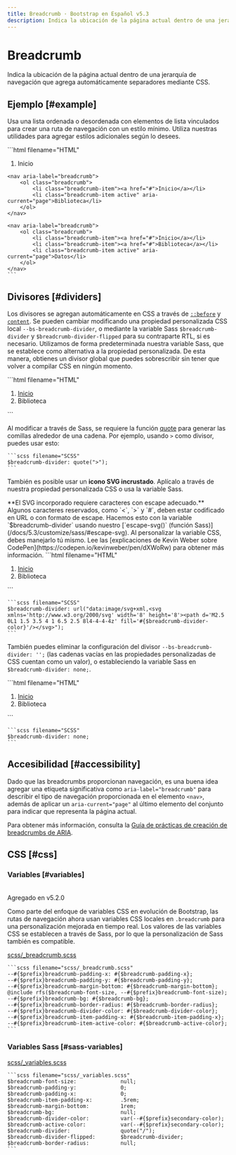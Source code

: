 ```yaml
---
title: Breadcrumb · Bootstrap en Español v5.3
description: Indica la ubicación de la página actual dentro de una jerarquía de navegación que agrega automáticamente separadores mediante CSS.
---
```


# Breadcrumb

Indica la ubicación de la página actual dentro de una jerarquía de navegación que agrega automáticamente separadores mediante CSS.

Ejemplo [#example]
-------------------

Usa una lista ordenada o desordenada con elementos de lista vinculados para crear una ruta de navegación con un estilo mínimo. Utiliza nuestras utilidades para agregar estilos adicionales según lo desees.

<DemoIframe path="/demos/bootstrap/5.3/components/breadcrumb/example.html">
    ```html filename="HTML"
    <nav aria-label="breadcrumb">
        <ol class="breadcrumb">
            <li class="breadcrumb-item active" aria-current="page">Inicio</li>
        </ol>
    </nav>

    <nav aria-label="breadcrumb">
        <ol class="breadcrumb">
            <li class="breadcrumb-item"><a href="#">Inicio</a></li>
            <li class="breadcrumb-item active" aria-current="page">Biblioteca</li>
        </ol>
    </nav>

    <nav aria-label="breadcrumb">
        <ol class="breadcrumb">
            <li class="breadcrumb-item"><a href="#">Inicio</a></li>
            <li class="breadcrumb-item"><a href="#">Biblioteca</a></li>
            <li class="breadcrumb-item active" aria-current="page">Datos</li>
        </ol>
    </nav>
    ```
</DemoIframe>

Divisores [#dividers]
----------------------

Los divisores se agregan automáticamente en CSS a través de [`::before`](https://developer.mozilla.org/en-US/docs/Web/CSS/::before) y [`content`](https://developer.mozilla.org/en-US/docs/Web/CSS/content). Se pueden cambiar modificando una propiedad personalizada CSS local `--bs-breadcrumb-divider`, o mediante la variable Sass `$breadcrumb-divider` y `$breadcrumb-divider-flipped` para su contraparte RTL, si es necesario. Utilizamos de forma predeterminada nuestra variable Sass, que se establece como alternativa a la propiedad personalizada. De esta manera, obtienes un divisor global que puedes sobrescribir sin tener que volver a compilar CSS en ningún momento.

<DemoIframe path="/demos/bootstrap/5.3/components/breadcrumb/dividers-1.html">
    ```html filename="HTML"
    <nav style="--bs-breadcrumb-divider: '>';" aria-label="breadcrumb">
        <ol class="breadcrumb">
            <li class="breadcrumb-item"><a href="#">Inicio</a></li>
            <li class="breadcrumb-item active" aria-current="page">Biblioteca</li>
        </ol>
    </nav>
    ```
</DemoIframe>

Al modificar a través de Sass, se requiere la función [quote](https://sass-lang.com/documentation/modules/string#quote) para generar las comillas alrededor de una cadena. Por ejemplo, usando `>` como divisor, puedes usar esto:

    ```scss filename="SCSS"
    $breadcrumb-divider: quote(">");
    ```

También es posible usar un **icono SVG incrustado**. Aplícalo a través de nuestra propiedad personalizada CSS o usa la variable Sass.

<Callout type="info" emoji="">
**El SVG incorporado requiere caracteres con escape adecuado.** Algunos caracteres reservados, como `<`, `>` y `#`, deben estar codificado en URL o con formato de escape. Hacemos esto con la variable `$breadcrumb-divider` usando nuestro [`escape-svg()` (función Sass)](/docs/5.3/customize/sass/#escape-svg). Al personalizar la variable CSS, debes manejarlo tú mismo. Lee las [explicaciones de Kevin Weber sobre CodePen](https://codepen.io/kevinweber/pen/dXWoRw) para obtener más información.
</Callout>

<DemoIframe path="/demos/bootstrap/5.3/components/breadcrumb/dividers-2.html">
    ```html filename="HTML"
    <nav style="--bs-breadcrumb-divider: url(&quot;data:image/svg+xml,%3Csvg xmlns='http://www.w3.org/2000/svg' width='8' height='8'%3E%3Cpath d='M2.5 0L1 1.5 3.5 4 1 6.5 2.5 8l4-4-4-4z' fill='%236c757d'/%3E%3C/svg%3E&quot;);" aria-label="breadcrumb">
        <ol class="breadcrumb">
            <li class="breadcrumb-item"><a href="#">Inicio</a></li>
            <li class="breadcrumb-item active" aria-current="page">Biblioteca</li>
        </ol>
    </nav>
    ```
</DemoIframe>

    ```scss filename="SCSS"
    $breadcrumb-divider: url("data:image/svg+xml,<svg xmlns='http://www.w3.org/2000/svg' width='8' height='8'><path d='M2.5 0L1 1.5 3.5 4 1 6.5 2.5 8l4-4-4-4z' fill='#{$breadcrumb-divider-color}'/></svg>");
    ```

También puedes eliminar la configuración del divisor `--bs-breadcrumb-divider: '';` (las cadenas vacías en las propiedades personalizadas de CSS cuentan como un valor), o estableciendo la variable Sass en `$breadcrumb-divider: none;`.

<DemoIframe path="/demos/bootstrap/5.3/components/breadcrumb/dividers-3.html">
    ```html filename="HTML"
    <nav style="--bs-breadcrumb-divider: '';" aria-label="breadcrumb">
        <ol class="breadcrumb">
            <li class="breadcrumb-item"><a href="#">Inicio</a></li>
            <li class="breadcrumb-item active" aria-current="page">Biblioteca</li>
        </ol>
    </nav>
    ```
</DemoIframe>

    ```scss filename="SCSS"
    $breadcrumb-divider: none;
    ```

Accesibilidad [#accessibility]
-------------------------------

Dado que las breadcrumbs proporcionan navegación, es una buena idea agregar una etiqueta significativa como `aria-label="breadcrumb"` para describir el tipo de navegación proporcionada en el elemento `<nav>`, además de aplicar un `aria-current="page"` al último elemento del conjunto para indicar que representa la página actual.

Para obtener más información, consulta la [Guía de prácticas de creación de breadcrumbs de ARIA](https://www.w3.org/WAI/ARIA/apg/patterns/breadcrumb/).

CSS [#css]
-----------

### Variables [#variables]

<br/>
<span className="py-1 px-3 text-green-700 border border-green-700 rounded-md">Agregado en v5.2.0</span>

Como parte del enfoque de variables CSS en evolución de Bootstrap, las rutas de navegación ahora usan variables CSS locales en `.breadcrumb` para una personalización mejorada en tiempo real. Los valores de las variables CSS se establecen a través de Sass, por lo que la personalización de Sass también es compatible.

[scss/_breadcrumb.scss](https://github.com/twbs/bootstrap/blob/v5.3.2/scss/_breadcrumb.scss)

    ```scss filename="scss/_breadcrumb.scss"
    --#{$prefix}breadcrumb-padding-x: #{$breadcrumb-padding-x};
    --#{$prefix}breadcrumb-padding-y: #{$breadcrumb-padding-y};
    --#{$prefix}breadcrumb-margin-bottom: #{$breadcrumb-margin-bottom};
    @include rfs($breadcrumb-font-size, --#{$prefix}breadcrumb-font-size);
    --#{$prefix}breadcrumb-bg: #{$breadcrumb-bg};
    --#{$prefix}breadcrumb-border-radius: #{$breadcrumb-border-radius};
    --#{$prefix}breadcrumb-divider-color: #{$breadcrumb-divider-color};
    --#{$prefix}breadcrumb-item-padding-x: #{$breadcrumb-item-padding-x};
    --#{$prefix}breadcrumb-item-active-color: #{$breadcrumb-active-color};
    ```

### Variables Sass [#sass-variables]

[scss/_variables.scss](https://github.com/twbs/bootstrap/blob/v5.3.2/scss/_variables.scss)

    ```scss filename="scss/_variables.scss"
    $breadcrumb-font-size:              null;
    $breadcrumb-padding-y:              0;
    $breadcrumb-padding-x:              0;
    $breadcrumb-item-padding-x:         .5rem;
    $breadcrumb-margin-bottom:          1rem;
    $breadcrumb-bg:                     null;
    $breadcrumb-divider-color:          var(--#{$prefix}secondary-color);
    $breadcrumb-active-color:           var(--#{$prefix}secondary-color);
    $breadcrumb-divider:                quote("/");
    $breadcrumb-divider-flipped:        $breadcrumb-divider;
    $breadcrumb-border-radius:          null;
    ```